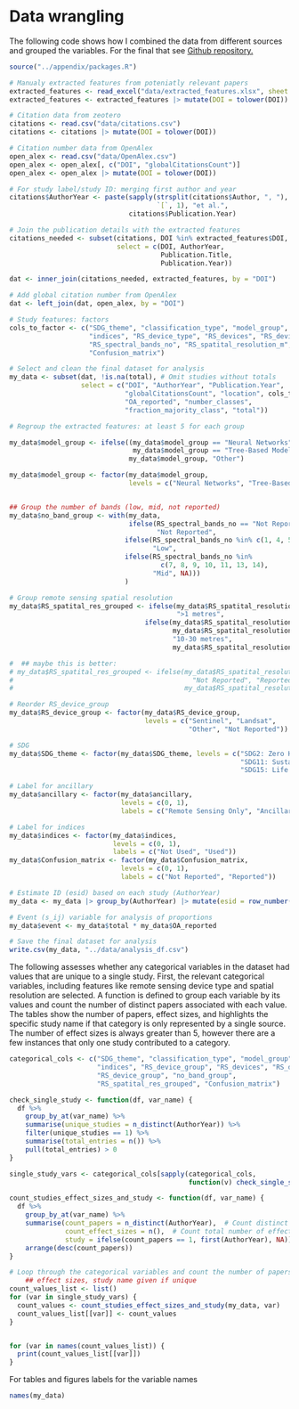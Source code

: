 # Data wrangling

The following code shows how I combined the data from different sources and grouped the variables. For the final that see [Github repository.](https://github.com/N-Leach/master_thesis_rs_meta-analysis/tree/main/data)

```r
source("../appendix/packages.R")

# Manualy extracted features from poteniatly relevant papers
extracted_features <- read_excel("data/extracted_features.xlsx", sheet = "Include", na = "NA")
extracted_features <- extracted_features |> mutate(DOI = tolower(DOI))

# Citation data from zeotero
citations <- read.csv("data/citations.csv")
citations <- citations |> mutate(DOI = tolower(DOI))

# Citation number data from OpenAlex
open_alex <- read.csv("data/OpenAlex.csv")
open_alex <- open_alex[, c("DOI", "globalCitationsCount")]
open_alex <- open_alex |> mutate(DOI = tolower(DOI))

# For study label/study ID: merging first author and year 
citations$AuthorYear <- paste(sapply(strsplit(citations$Author, ", "), 
                                     `[`, 1), "et al.", 
                              citations$Publication.Year)

# Join the publication details with the extracted features
citations_needed <- subset(citations, DOI %in% extracted_features$DOI, 
                           select = c(DOI, AuthorYear, 
                                      Publication.Title, 
                                      Publication.Year))

dat <- inner_join(citations_needed, extracted_features, by = "DOI")

# Add global citation number from OpenAlex
dat <- left_join(dat, open_alex, by = "DOI")

# Study features: factors
cols_to_factor <- c("SDG_theme", "classification_type", "model_group", "ancillary",
                    "indices", "RS_device_type", "RS_devices", "RS_device_group",
                    "RS_spectral_bands_no", "RS_spatital_resolution_m",
                    "Confusion_matrix")

# Select and clean the final dataset for analysis
my_data <- subset(dat, !is.na(total), # Omit studies without totals
                  select = c("DOI", "AuthorYear", "Publication.Year", 
                             "globalCitationsCount", "location", cols_to_factor,
                             "OA_reported", "number_classes", 
                             "fraction_majority_class", "total"))

# Regroup the extracted features: at least 5 for each group

my_data$model_group <- ifelse((my_data$model_group == "Neural Networks" | 
                               my_data$model_group == "Tree-Based Models"), 
                              my_data$model_group, "Other")

my_data$model_group <- factor(my_data$model_group, 
                              levels = c("Neural Networks", "Tree-Based Models", "Other"))


## Group the number of bands (low, mid, not reported)
my_data$no_band_group <- with(my_data, 
                              ifelse(RS_spectral_bands_no == "Not Reported", 
                                     "Not Reported", 
                             ifelse(RS_spectral_bands_no %in% c(1, 4, 5), 
                                    "Low", 
                             ifelse(RS_spectral_bands_no %in% 
                                      c(7, 8, 9, 10, 11, 13, 14), 
                                    "Mid", NA)))
                             )

# Group remote sensing spatial resolution
my_data$RS_spatital_res_grouped <- ifelse(my_data$RS_spatital_resolution_m < 1, 
                                          ">1 metres",
                                  ifelse(my_data$RS_spatital_resolution_m >= 10 & 
                                         my_data$RS_spatital_resolution_m <= 30, 
                                         "10-30 metres", 
                                         my_data$RS_spatital_resolution_m))

#  ## maybe this is better: 
# my_data$RS_spatital_res_grouped <- ifelse(my_data$RS_spatital_resolution_m !=
#                                             "Not Reported", "Reported",  
#                                           my_data$RS_spatital_resolution_m)

# Reorder RS_device_group
my_data$RS_device_group <- factor(my_data$RS_device_group, 
                                  levels = c("Sentinel", "Landsat", 
                                             "Other", "Not Reported"))

# SDG
my_data$SDG_theme <- factor(my_data$SDG_theme, levels = c("SDG2: Zero Hunger", 
                                                          "SDG11: Sustainable Cities", 
                                                          "SDG15: Life on Land"))

# Label for ancillary
my_data$ancillary <- factor(my_data$ancillary, 
                            levels = c(0, 1), 
                            labels = c("Remote Sensing Only", "Ancillary Data Included"))

# Label for indices
my_data$indices <- factor(my_data$indices, 
                          levels = c(0, 1), 
                          labels = c("Not Used", "Used"))
my_data$Confusion_matrix <- factor(my_data$Confusion_matrix, 
                            levels = c(0, 1), 
                            labels = c("Not Reported", "Reported"))

# Estimate ID (esid) based on each study (AuthorYear)
my_data <- my_data |> group_by(AuthorYear) |> mutate(esid = row_number())

# Event (s_ij) variable for analysis of proportions
my_data$event <- my_data$total * my_data$OA_reported

# Save the final dataset for analysis
write.csv(my_data, "../data/analysis_df.csv")


```

The following assesses whether any categorical variables in the dataset had values that are unique to a single study. First, the relevant categorical variables, including features like remote sensing device type and spatial resolution are selected. A function is defined to group each variable by its values and count the number of distinct papers associated with each value. The tables show the number of papers, effect sizes, and highlights the specific study name if that category is only represented by a single source. The number of effect sizes is always greater than 5, however there are a few instances that only one study contributed to a category.

```r
categorical_cols <- c("SDG_theme", "classification_type", "model_group", "ancillary", 
                      "indices", "RS_device_group", "RS_devices", "RS_device_type",
                      "RS_device_group", "no_band_group", 
                      "RS_spatital_res_grouped", "Confusion_matrix")

check_single_study <- function(df, var_name) {
  df %>%
    group_by_at(var_name) %>% 
    summarise(unique_studies = n_distinct(AuthorYear)) %>% 
    filter(unique_studies == 1) %>% 
    summarise(total_entries = n()) %>% 
    pull(total_entries) > 0
}

single_study_vars <- categorical_cols[sapply(categorical_cols, 
                                             function(v) check_single_study(my_data, v))]

count_studies_effect_sizes_and_study <- function(df, var_name) {
  df %>%
    group_by_at(var_name) %>%
    summarise(count_papers = n_distinct(AuthorYear),  # Count distinct papers
              count_effect_sizes = n(),  # Count total number of effect sizes
              study = ifelse(count_papers == 1, first(AuthorYear), NA)) %>%  #name if count is 1
    arrange(desc(count_papers))
}

# Loop through the categorical variables and count the number of papers,
    ## effect sizes, study name given if unique
count_values_list <- list()
for (var in single_study_vars) {
  count_values <- count_studies_effect_sizes_and_study(my_data, var)
  count_values_list[[var]] <- count_values
}


for (var in names(count_values_list)) {
  print(count_values_list[[var]])
}

```

For tables and figures labels for the variable names

```r
names(my_data)
```
